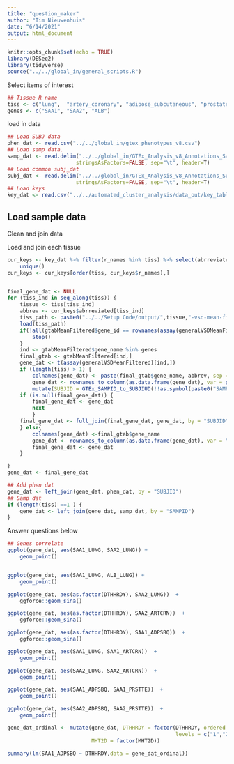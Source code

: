```yaml
---
title: "question_maker"
author: "Tim Nieuwenhuis"
date: "6/14/2021"
output: html_document
---
```


```r
knitr::opts_chunk$set(echo = TRUE)
library(DESeq2)
library(tidyverse)
source("../../global_in/general_scripts.R")
```

Select items of interest
```r
## Tissue R name
tiss <- c("lung",  "artery_coronary", "adipose_subcutaneous", "prostate")
genes <- c("SAA1", "SAA2", "ALB")
```

load in data
```r

## Load SUBJ data
phen_dat <- read.csv("../../global_in/gtex_phenotypes_v8.csv")
## Load samp data.
samp_dat <- read.delim("../../global_in/GTEx_Analysis_v8_Annotations_SampleAttributesDS.txt", fill=T,
                      stringsAsFactors=FALSE, sep="\t", header=T)
## Load common subj_dat
subj_dat <- read.delim("../../global_in/GTEx_Analysis_v8_Annotations_SubjectPhenotypesDS.txt", fill=T,
                      stringsAsFactors=FALSE, sep="\t", header=T)
## Load keys 
key_dat <- read.csv("../../automated_cluster_analysis/data_out/key_table.csv")
```


## Load sample data

Clean and join data


Load and join each tissue
```r
cur_keys <- key_dat %>% filter(r_names %in% tiss) %>% select(abrreviated, r_names, official_name) %>%
    unique()
cur_keys <- cur_keys[order(tiss, cur_keys$r_names),]


final_gene_dat <- NULL
for (tiss_ind in seq_along(tiss)) {
    tissue <- tiss[tiss_ind]
    abbrev <- cur_keys$abrreviated[tiss_ind]
    tiss_path <- paste0("../../Setup Code/output/",tissue,"-vsd-mean-filtered.rda")
    load(tiss_path)
    if(!all(gtabMeanFiltered$gene_id == rownames(assay(generalVSDMeanFiltered)))){
        stop()
    }
    ind <- gtabMeanFiltered$gene_name %in% genes
    final_gtab <- gtabMeanFiltered[ind,]
    gene_dat <- t(assay(generalVSDMeanFiltered)[ind,])
    if (length(tiss) > 1) {
        colnames(gene_dat) <- paste(final_gtab$gene_name, abbrev, sep = "_")
        gene_dat <- rownames_to_column(as.data.frame(gene_dat), var = paste0("SAMPID", "_", abbrev)) %>%
        mutate(SUBJID = GTEx_SAMPID_to_SUBJIUD(!!as.symbol(paste0("SAMPID", "_", abbrev))))
    if (is.null(final_gene_dat)) {
        final_gene_dat <- gene_dat
        next
        }
    final_gene_dat <- full_join(final_gene_dat, gene_dat, by = "SUBJID")
    } else{
        colnames(gene_dat) <-final_gtab$gene_name
        gene_dat <- rownames_to_column(as.data.frame(gene_dat), var = "SAMPID")
        final_gene_dat <- gene_dat
    }

}
gene_dat <- final_gene_dat

```



```r

## Add phen dat
gene_dat <- left_join(gene_dat, phen_dat, by = "SUBJID")
## Samp dat
if (length(tiss) ==1 ) {
    gene_dat <- left_join(gene_dat, samp_dat, by = "SAMPID")
}

```


Answer questions below
```r
## Genes correlate
ggplot(gene_dat, aes(SAA1_LUNG, SAA2_LUNG)) +
    geom_point()


ggplot(gene_dat, aes(SAA1_LUNG, ALB_LUNG)) +
    geom_point()

ggplot(gene_dat, aes(as.factor(DTHHRDY), SAA2_LUNG))  +
    ggforce::geom_sina()

ggplot(gene_dat, aes(as.factor(DTHHRDY), SAA2_ARTCRN))  +
    ggforce::geom_sina()

ggplot(gene_dat, aes(as.factor(DTHHRDY), SAA1_ADPSBQ))  +
    ggforce::geom_sina()

ggplot(gene_dat, aes(SAA1_LUNG, SAA1_ARTCRN))  +
    geom_point()

ggplot(gene_dat, aes(SAA2_LUNG, SAA2_ARTCRN))  +
    geom_point()

ggplot(gene_dat, aes(SAA1_ADPSBQ, SAA1_PRSTTE))  +
    geom_point()

ggplot(gene_dat, aes(SAA2_ADPSBQ, SAA2_PRSTTE))  +
    geom_point()
```

```r

gene_dat_ordinal <- mutate(gene_dat, DTHHRDY = factor(DTHHRDY, ordered = TRUE,
                                                      levels = c("1","2","3","4","0")),
                           MHT2D = factor(MHT2D))

summary(lm(SAA1_ADPSBQ ~ DTHHRDY,data = gene_dat_ordinal))


```

